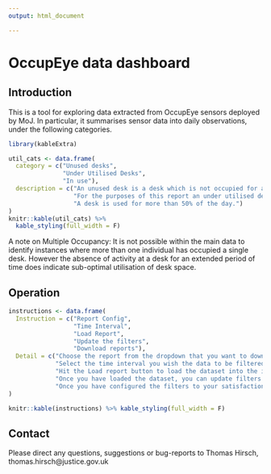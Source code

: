 ```yaml
---
output: html_document

---
```


# OccupEye data dashboard

## Introduction

This is a tool for exploring data extracted from OccupEye sensors deployed by MoJ. In particular, it summarises sensor data into daily observations, under the following categories.

```r
library(kableExtra)

util_cats <- data.frame(
  category = c("Unused desks",
               "Under Utilised Desks",
               "In use"),
  description = c("An unused desk is a desk which is not occupied for an entire day. To account for potential errors desks have been classified as unused where desk utilisation in the sample period is less than 15%, and there are fewer than 2 occurrences of that desk being occupied for 30-minute stretches during the day.",
                  "For the purposes of this report an under utilised desk is a used desk which is used for less than 50% of the time during the day.",
                  "A desk is used for more than 50% of the day.")
)
knitr::kable(util_cats) %>% 
  kable_styling(full_width = F)

```

A note on Multiple Occupancy: It is not possible within the main data to identify instances where more than one individual has occupied a single desk. However the absence of activity at a desk for an extended period of time does indicate sub-optimal utilisation of desk space.


## Operation

```r

instructions <- data.frame(
  Instruction = c("Report Config",
                  "Time Interval",
                  "Load Report",
                  "Update the filters",
                  "Download reports"),
  Detail = c("Choose the report from the dropdown that you want to download. Currently the reports are saved as individual datasets grouped by team. For some of the smaller directorates, you can load the whole directorate, while other directorates are split into departments.",
             "Select the time interval you wish the data to be filtered - by default 09:00 to 17:00.",
             "Hit the Load report button to load the dataset into the interface. This could take a minute or two, as indicated by the loading bars in the bottom-right corner of the screen.",
             "Once you have loaded the dataset, you can update filters for dates, floors, desk types and teams to include in the reports. The charts and tables will update accordingly.",
             "Once you have configured the filters to your satisfaction, you can generate downloadable reports from the **Download Reports** tab. You can choose between an HTML-based slideshow, and a Microsoft Word report. These follow the format of the reports produced previously by ASD - first showing charts and tables for the whole dataset, then showing the daily charts for each team (if there are multiple teams selected).")
)

knitr::kable(instructions) %>% kable_styling(full_width = F)

```


## Contact

Please direct any questions, suggestions or bug-reports to Thomas Hirsch, thomas.hirsch@justice.gov.uk

